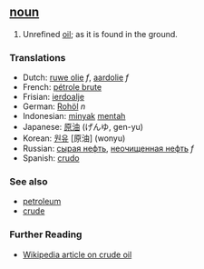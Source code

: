 ==[[noun]]==
# Unrefined [[oil]]; as it is found in the ground.

===Translations===
*Dutch: [[ruwe olie]] ''f'', [[aardolie]] ''f''
*French: [[pétrole brute]]
*Frisian: [[ierdoalje]]
*German: [[Rohöl]] ''n''
*Indonesian: [[minyak]] [[mentah]]
*Japanese: [[原油]] (げんゆ, gen-yu)
*Korean: [[원유]] [原油] (wonyu)
*Russian: [[сырая нефть]], [[неочищенная нефть]] ''f''
*Spanish: [[crudo]]

=== See also ===
* [[petroleum]]
* [[crude]]

=== Further Reading ===
* [[w:crude oil|Wikipedia article on crude oil]]